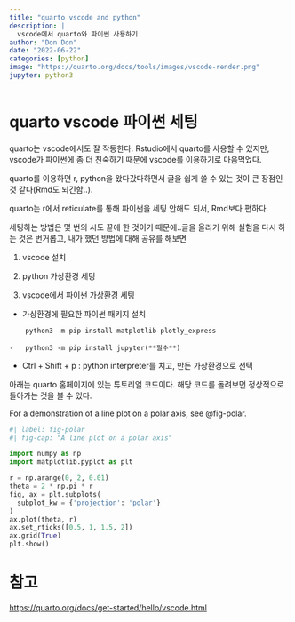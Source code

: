 ```yaml
---
title: "quarto vscode and python"
description: |
  vscode에서 quarto와 파이썬 사용하기 
author: "Don Don"
date: "2022-06-22"
categories: [python]
image: "https://quarto.org/docs/tools/images/vscode-render.png"
jupyter: python3
---
```


# quarto vscode 파이썬 세팅 

quarto는 vscode에서도 잘 작동한다. Rstudio에서 quarto를 사용할 수 있지만, vscode가 파이썬에 좀 더 친숙하기 때문에 vscode를 이용하기로 마음먹었다. 

quarto를 이용하면 r, python을 왔다갔다하면서 글을 쉽게 쓸 수 있는 것이 큰 장점인 것 같다(Rmd도 되긴함..). 

quarto는 r에서 reticulate를 통해 파이썬을 세팅 안해도 되서, Rmd보다 편하다. 



세팅하는 방법은 몇 번의 시도 끝에 한 것이기 때문에..글을 올리기 위해 실험을 다시 하는 것은 번거롭고, 내가 했던 방법에 대해 공유를 해보면 

1. vscode 설치 

2. python 가상환경 세팅 

3. vscode에서 파이썬 가상환경 세팅 

  -   가상환경에 필요한 파이썬 패키지 설치 

    -   python3 -m pip install matplotlib plotly_express

    -   python3 -m pip install jupyter(**필수**)  

  -   Ctrl + Shift + p : python interpreter를 치고, 만든 가상환경으로 선택 


아래는 quarto 홈페이지에 있는 튜토리얼 코드이다. 해당 코드를 돌려보면 정상적으로 돌아가는 것을 볼 수 있다. 

For a demonstration of a line plot on a polar axis, see @fig-polar.

```python
#| label: fig-polar
#| fig-cap: "A line plot on a polar axis"

import numpy as np
import matplotlib.pyplot as plt

r = np.arange(0, 2, 0.01)
theta = 2 * np.pi * r
fig, ax = plt.subplots(
  subplot_kw = {'projection': 'polar'} 
)
ax.plot(theta, r)
ax.set_rticks([0.5, 1, 1.5, 2])
ax.grid(True)
plt.show()
```



# 참고 

<https://quarto.org/docs/get-started/hello/vscode.html>